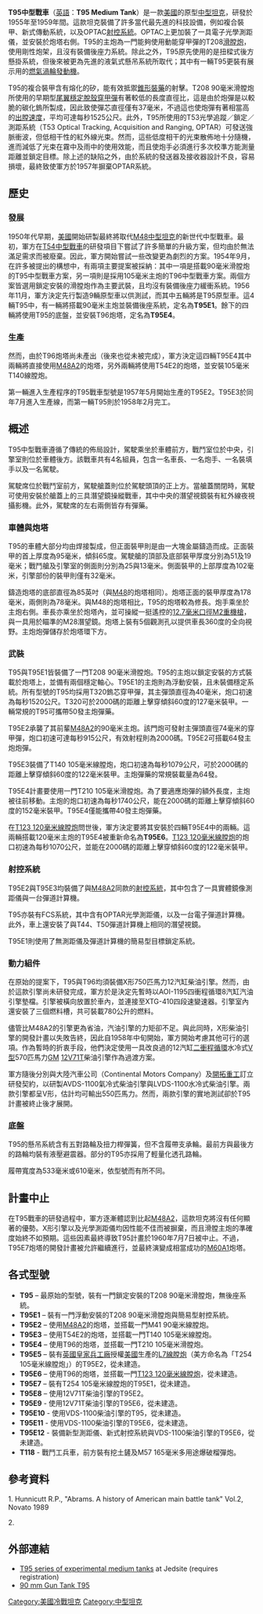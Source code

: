 {{noteTA
|G1=Military
}}{{dablink|本文講述的是一款美國的原型中戰車，關於另一款T95戰車，請參閱[[T28超重型坦克|T95超重型坦克]]。}}
{{Infobox weapon
|is_vehicle=yes
|圖片= [[File:T-95_tank.jpg|300px]]
|照片說明= 
|名稱= T95中型戰車 [[File:Flag_of_USA.svg|30px]]<br />{{lang|de|T95 Medium Tank}}
|類型= [[中型戰車|中型戰車]]
|代號= 
|服役= 未服役
|退役=
|產地= {{USA}}
|設計= 1955年～1959年
|生產= 
|產量= 
|造價= 
|用戶= 
|衍生自= 
|衍生=
|乘員= 4人
|長度= 10.18米
|闊度= 3.15米
|高度= 2.85米
|重量= 38.2公噸
|裝甲= 含矽鑄鋼複合裝甲
|主要= T95/T95E1：T208 90毫米線膛炮<br/>T95E2：M41 90毫米線膛炮<br/>T95E3：T140 105毫米線膛炮<br/>T95E4：T210 105毫米滑膛炮<br/>T95E5/T95E7：T254 105毫米線膛炮<br/>T95E6：[[M58_120毫米坦克炮|T123E6 120毫米線膛炮]]
|次要= [[白朗寧M2重機槍|12.7毫米口徑M2重機槍]]
|引擎= AOI-1195汽油引擎、GM 12V71T柴油引擎
|懸掛= 扭力桿懸掛系統
|引擎馬力= 550～570匹
|平地時速= 56公里/小時
|馬力/重量= 
|行動= 
}}
'''T95中型戰車'''（[[英語|英語]]：'''T95 Medium Tank'''）是一款[[美國|美國]]的原型[[中型坦克|中型坦克]]，研發於1955年至1959年間。這款坦克裝備了許多當代最先進的科技設備，例如複合裝甲、新式傳動系統，以及OPTAC[[火控系统|射控系統]]。OPTAC上更加裝了一具電子光學測距儀，並安裝於炮塔右側。T95的主炮為一門能夠使用動能穿甲彈的T208[[滑膛炮|滑膛炮]]，使用剛性炮架，且沒有裝備後座力系統。除此之外，T95原先使用的是扭樑式後方懸掛系統，但後來被更為先進的液氣式懸吊系統所取代；其中有一輛T95更裝有展示用的[[燃氣渦輪發動機|燃氣渦輪發動機]]。

T95的複合裝甲含有熔化的矽，能有效抵禦[[錐形裝藥|錐形裝藥]]的射擊。T208 90毫米滑膛炮所使用的早期型[[尾翼穩定脫殼穿甲彈|尾翼穩定脫殼穿甲彈]]有著較低的長度直徑比，這是由於炮彈是以較脆的碳化鎢所製成，因此致使彈芯直徑僅有37毫米，不過這也使炮彈有著相當高的[[槍口初速|出膛速度]]，平均可達每秒1525公尺。此外，T95所使用的T53光學追蹤／鎖定／測距系統（T53 Optical Tracking, Acquisition and Ranging, OPTAR）可發送強脈衝波，但低相干性的紅外線光束。然而，這些低度相干的光束散佈地十分隨機，進而減低了光束在霧中及雨中的使用效能，而且使炮手必須進行多次校準方能測量距離並鎖定目標。除上述的缺陷之外，由於系統的發送器及接收器設計不良，容易損壞，最終致使軍方於1957年摒棄OPTAR系統。

== 歷史 ==

=== 發展 ===
1950年代早期，[[美國|美國]]開始研製最終將取代[[M48巴頓坦克|M48中型坦克]]的新世代中型戰車。最初，軍方在[[T54中型戰車|T54中型戰車]]的研發項目下嘗試了許多簡單的升級方案，但均由於無法滿足需求而被廢棄。因此，軍方開始嘗試一些改變更為劇烈的方案。1954年9月，在許多被提出的構想中，有兩項主要提案被採納：其中一項是搭載90毫米滑膛炮的T95中型戰車方案，另一項則是採用105毫米主炮的T96中型戰車方案。兩個方案皆選用鎖定安裝的滑膛炮作為主要武裝，且均沒有裝備後座力緩衝系統。1956年11月，軍方決定先行製造9輛原型車以供測試，而其中五輛將是T95原型車。這4輛T95中，有一輛將搭載90毫米主炮並裝備後座系統，定名為'''T95E1'''。餘下的四輛將使用T95的底盤，並安裝T96炮塔，定名為'''T95E4'''。

=== 生產 ===
然而，由於T96炮塔尚未產出（後來也從未被完成），軍方決定這四輛T95E4其中兩輛將直接使用[[M48巴頓坦克|M48A2]]的炮塔，另外兩輛將使用T54E2的炮塔，並安裝105毫米T140線膛炮。

第一輛進入生產程序的T95戰車型號是1957年5月開始生產的T95E2。T95E3於同年7月進入生產線，而第一輛T95則於1958年2月完工。

== 概述 ==
T95中型戰車遵循了傳統的佈局設計，駕駛乘坐於車體前方，戰鬥室位於中央，引擎室則位於車體後方。該戰車共有4名組員，包含一名車長、一名炮手、一名裝填手以及一名駕駛。

駕駛席位於戰鬥室前方，駕駛艙蓋則位於駕駛頭頂的正上方。當艙蓋關閉時，駕駛可使用安裝於艙蓋上的三具潛望鏡操縱戰車，其中中央的潛望視鏡裝有紅外線夜視攝影機。此外，駕駛席的左右兩側皆存有彈藥。

=== 車體與炮塔 ===
T95的車體大部分均由焊接製成，但正面裝甲則是由一大塊金屬鑄造而成。正面裝甲的首上厚度為95毫米，傾斜65度。駕駛艙的頂部及底部裝甲厚度分別為51及19毫米；戰鬥艙及引擎室的側面則分別為25與13毫米。側面裝甲的上部厚度為102毫米，引擎部份的裝甲則僅有32毫米。

鑄造炮塔的底部直徑為85英吋（與[[M48巴頓坦克|M48]]的炮塔相同）。炮塔正面的裝甲厚度為178毫米，兩側則為78毫米。與M48的炮塔相比，T95的炮塔較為修長。炮手乘坐於主炮右側。車長亦乘坐於炮塔內，並可操縱一挺遙控的[[白朗寧M2重機槍|12.7毫米口徑M2重機槍]]，與一具用於瞄準的M28潛望鏡。炮塔上裝有5個觀測孔以提供車長360度的全向視野。主炮炮彈儲存於炮塔環下方。

=== 武裝 ===
T95與T95E1皆裝備了一門T208 90毫米滑膛炮。T95的主炮以鎖定安裝的方式裝載於炮塔上，並備有兩個穩定軸心。T95E1的主炮則為浮動安裝，且未裝備穩定系統。所有型號的T95均採用T320鎢芯穿甲彈，其主彈頭直徑為40毫米，炮口初速為每秒1520公尺。T320可於2000碼的距離上擊穿傾斜60度的127毫米裝甲。一輛常規的T95可攜帶50發主炮彈藥。

T95E2承襲了其前輩[[M48巴頓坦克|M48A2]]的90毫米主炮。該門炮可發射主彈頭直徑74毫米的穿甲彈，炮口初速可達每秒915公尺，有效射程則為2000碼。T95E2可搭載64發主炮炮彈。

T95E3裝備了T140 105毫米線膛炮，炮口初速為每秒1079公尺，可於2000碼的距離上擊穿傾斜60度的122毫米裝甲。主炮彈藥的常規裝載量為64發。

T95E4計畫要使用一門T210 105毫米滑膛炮。為了要適應炮彈的額外長度，主炮被往前移動。主炮的炮口初速為每秒1740公尺，能在2000碼的距離上擊穿傾斜60度的152毫米裝甲。T95E4僅能攜帶40發主炮彈藥。

在[[M58_120毫米坦克炮|T123 120毫米線膛炮]]問世後，軍方決定要將其安裝於四輛T95E4中的兩輛。這兩輛搭載120毫米主炮的T95E4被重新命名為'''T95E6'''。[[M58_120毫米坦克炮|T123 120毫米線膛炮]]的炮口初速為每秒1070公尺，並能在2000碼的距離上擊穿傾斜60度的122毫米裝甲。

=== 射控系統 ===
T95E2與T95E3均裝備了與[[M48巴頓坦克|M48A2]]同款的[[火控系统|射控系統]]，其中包含了一具實體鏡像測距儀與一台彈道計算機。

T95亦裝有FCS系統，其中含有OPTAR光學測距儀，以及一台電子彈道計算機。此外，車上還安裝了與T44、T50彈道計算機上相同的潛望視鏡。

T95E1則使用了無測距儀及彈道計算機的簡易型目標鎖定系統。

=== 動力組件 ===
在原始的提案下，T95與T96均須裝備X形750匹馬力12汽缸柴油引擎。然而，由於這款引擎尚未研發完成，軍方於是決定先暫時以AOI-1195四衝程循環8汽缸汽油引擎墊檔。引擎被橫向放置於車內，並連接至XTG-410四段速變速器。引擎室內還安裝了三個燃料槽，共可裝載780公升的燃料。

儘管比M48A2的引擎更為省油，汽油引擎的力矩卻不足。與此同時，X形柴油引擎的開發計畫以失敗告終，因此自1958年中旬開始，軍方開始考慮其他可行的選項。作為暫時的折衷手段，他們決定使用一具改良過的12汽缸[[二衝程循環|二衝程循環]]水冷式[[V型引擎|V型]]570匹馬力[[通用汽车|GM]] [[V12发动机|12V71T]]柴油引擎作為過渡方案。

軍方隨後分別與大陸汽車公司（Continental Motors Company）及[[開拓重工|開拓重工]]訂立研發契約，以研製AVDS-1100氣冷式柴油引擎與LVDS-1100水冷式柴油引擎。兩款引擎都呈V形，估計均可輸出550匹馬力。然而，兩款引擎的實地測試卻於T95計畫被終止後才展開。

=== 底盤 ===
T95的懸吊系統含有五對路輪及扭力桿彈簧，但不含履帶支承輪。最前方與最後方的路輪均裝有液壓避震器。部分的T95亦採用了輕量化透孔路輪。

履帶寬度為533毫米或610毫米，依型號而有所不同。

== 計畫中止 ==
在T95戰車的研發過程中，軍方逐漸體認到比起[[M48巴頓坦克|M48A2]]，這款坦克將沒有任何顯著的優勢。X形引擎以及光學測距儀均因性能不佳而被摒棄，而且滑膛主炮的準確度始終不如預期。這些因素最終導致T95計畫於1960年7月7日被中止。不過，T95E7炮塔的開發計畫被允許繼續進行，並最終演變成相當成功的[[M60巴頓|M60A1]]炮塔。

== 各式型號 ==
* '''T95''' – 最原始的型號，裝有一門鎖定安裝的T208 90毫米滑膛炮，無後座系統。
* '''T95E1''' – 裝有一門浮動安裝的T208 90毫米滑膛炮與簡易型射控系統。
* '''T95E2''' – 使用[[M48巴頓坦克|M48A2]]的炮塔，並搭載一門M41 90毫米線膛炮。
* '''T95E3''' – 使用T54E2的炮塔，並搭載一門T140 105毫米線膛炮。
* '''T95E4''' – 使用T96的炮塔，並搭載一門T210 105毫米滑膛炮。
* '''T95E5''' – 裝有[[英國皇家兵工廠|英國皇家兵工廠]]授權[[美國|美國]]生產的[[L7線膛炮|L7線膛炮]]（美方命名為「T254 105毫米線膛炮」）的T95E2，從未建造。
* '''T95E6''' – 使用T96的炮塔，並搭載一門[[M58_120毫米坦克炮|T123 120毫米線膛炮]]，從未建造。
* '''T95E7''' – 裝有T254 105毫米線膛炮的T95E1，從未建造。
* '''T95E8''' – 使用12V71T柴油引擎的T95E2。
* '''T95E9''' - 使用12V71T柴油引擎的T95E6，從未建造。
* '''T95E10''' - 使用VDS-1100柴油引擎的T95，從未建造。
* '''T95E11''' - 使用VDS-1100柴油引擎的T95E6，從未建造。
* '''T95E12''' - 裝備新型測距儀、新式射控系統與VDS-1100柴油引擎的T95E6，從未建造。
* '''T118''' - 戰鬥工兵車，前方裝有挖土鏟及M57 165毫米多用途爆破榴彈炮。

== 參考資料 ==
1. Hunnicutt R.P., "Abrams. A history of American main battle tank" Vol.2, Novato 1989

2. {{Cite book|title=Technology of Tanks|url=https://archive.org/details/Janes_Technology_of_Tanks_01|last=Ogorkiewicz|first=Richard M|publisher=Jane's Information Group Limited|year=1991|isbn=0-7106-0595-1|pages=[https://archive.org/details/Janes_Technology_of_Tanks_01/page/n55 48], 79, 174, 260, 326, 371}}

== 外部連結 ==
* [http://www.jedsite.info/tanks/tango-numbers-us/t095_series/t95-series.html T95 series of experimental medium tanks]{{Wayback|url=http://www.jedsite.info/tanks/tango-numbers-us/t095_series/t95-series.html |date=20050409100303 }} at Jedsite (requires registration)
* [http://afvdb.50megs.com/usa/pics/t95.html 90 mm Gun Tank T95]{{Wayback|url=http://afvdb.50megs.com/usa/pics/t95.html |date=20060214045338 }}
{{美國二戰後裝甲戰鬥車輛}}
[[Category:美國冷戰坦克|Category:美國冷戰坦克]]
[[Category:中型坦克|Category:中型坦克]]